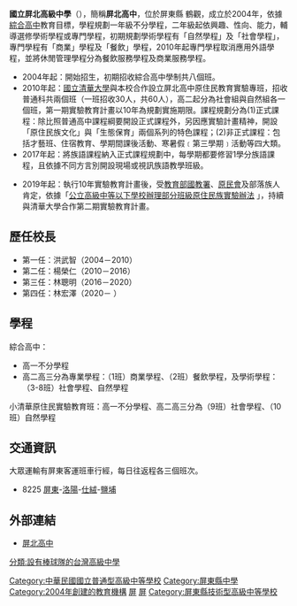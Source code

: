 
{{Infobox School
| name = 國立屏北高級中學
| other_name = <small>National Pingbei Senior High School</small>
| image = [[File:Ping_Bai_senior_high_school.JPG|File:Ping_Bai_senior_high_school.JPG]]
| motto = 樸、實、宏、達
| established = 2004年
| type = 國立高級中學
| affiliation = 
| district = [[屏東縣|屏東縣]][[九如鄉|九如鄉]]
| grades = 
| president = 
| principal = 林宏澤
| head of school = 
| dean = 
| sc = 
| faculty = 
| staff = 
| enrollment = 924人
| magazine = 
| free_label2 = 
| free_text2 = 
| free_label4 = 
| free_text4 = 
| address = {{ROC-TW}}<br>[[屏東縣|屏東縣]][[鹽埔鄉|鹽埔鄉]]彭厝村莒光路168號
| telephone = 
| fax = 
| website = https://www.ppsh.ptc.edu.tw/home
}}
'''國立屏北高級中學'''（{{lang|en|'''National Pingbei Senior High School'''}}），簡稱'''屏北高中'''，位於屏東縣 鶴觀，成立於2004年，依據[[綜合型高級中等學校|綜合高中]]教育目標，學程規劃一年級不分學程，二年級起依興趣、性向、能力，輔導選修學術學程或專門學程，初期規劃學術學程有「自然學程」及「社會學程」，專門學程有「商業」學程及「餐飲」學程，2010年起專門學程取消應用外語學程，並將休閒管理學程分為餐飲服務學程及商業服務學程。

* 2004年起：開始招生，初期招收綜合高中學制共八個班。
* 2010年起：[[國立清華大學|國立清華大學]]與本校合作設立屏北高中原住民教育實驗專班，招收普通科共兩個班（一班招收30人，共60人），高二起分為社會組與自然組各一個班，第一期實驗教育計畫以10年為規劃實施期限。課程規劃分為(1)正式課程：除比照普通高中課程綱要開設正式課程外，另因應實驗計畫精神，開設「原住民族文化」與「生態保育」兩個系列的特色課程；(2)非正式課程：包括才藝班、住宿教育、學期間課後活動、寒暑假﹝第三學期﹞活動等四大類。
* 2017年起：將族語課程納入正式課程規劃中，每學期都要修習1學分族語課程，且依據不同方言別開設現場或視訊族語教學班級。

* 2019年起：執行10年實驗教育計畫後，受[[教育部國民及學前教育署|教育部國教署]]、[[中華民國原住民族委員會|原民會]]及部落族人肯定，依據「[https://law.moj.gov.tw/LawClass/LawAll.aspx?pcode=H0070084 公立高級中等以下學校辦理部分班級原住民族實驗辦法] {{Wayback|url=https://law.moj.gov.tw/LawClass/LawAll.aspx?pcode=H0070084 |date=20211023083910 }}」，持續與清華大學合作第二期實驗教育計畫。

== 歷任校長 ==
*第一任：洪武智（2004－2010）
*第二任：楊榮仁（2010－2016）
*第三任：林聰明（2016－2020）
*第四任：林宏澤（2020－        ）

== 學程 ==
綜合高中：

* 高一不分學程
* 高二高三分為專業學程：（1班）商業學程、（2班）餐飲學程，及學術學程：（3-8班）社會學程、自然學程

小清華原住民實驗教育班：高一不分學程、高二高三分為（9班）社會學程、（10班）自然學程

== 交通資訊 ==
大眾運輸有屏東客運班車行經，每日往返程各三個班次。
* 8225 [[屏東縣|屏東]]-[[洛陽|洛陽]]-[[仕絨|仕絨]]-[[鹽埔|鹽埔]]
== 外部連結 ==
{{Commons category|National Pingbei Senior High School}}
* [https://www.ppsh.ptc.edu.tw/home 屏北高中]{{Wayback|url=http://www.ppsh.ptc.edu.tw/releaseRedirect.do?unitID=183&pageID=3037 |date=20181028112257 }}{{zh-tw}}
{{屏東縣高級中等學校}}
[[Category:中華民國國立普通型高級中等學校|Category:中華民國國立普通型高級中等學校]]
[[Category:屏東縣中學|Category:屏東縣中學]]
[[Category:2004年創建的教育機構|Category:2004年創建的教育機構]]
[[Category:臺灣原住民重點學校|屏]]
[[Category:中華民國國立技術型高級中等學校|屏]]
[[Category:屏東縣技術型高級中等學校|Category:屏東縣技術型高級中等學校]]
[[分類:設有棒球隊的台灣高級中學|分類:設有棒球隊的台灣高級中學]]